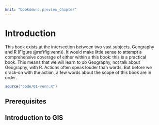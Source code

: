 ```yaml
---
knit: "bookdown::preview_chapter"
---
```


# Introduction {#intro}

This book exists at the intersection between two vast subjects, Geography and R (Figure \@ref(fig:venn)).
It would make little sense to attempt a comprehensive coverage of either within a this book: this is a practical book.
This means that we will learn to *do* Geography, not talk about Geography, with R.
Actions often speak louder than words.
But before we crack-on with the action, a few words about the scope of this book are in order.

```r
source("code/01-venn.R")
```



## Prerequisites {-}

<!-- 
- r, rstudio, gdal, proj4, geos, udunits 
- r packages sf, raster, etc.
- datasets 
-->

## Introduction to GIS

<!-- 
- what's R
- what's GIS
- GIS data models (vector vs raster)
- coordinate reference system - CRS
- GIS data formats
- GDAL, GEOS, PROJ4
- GIS R package
- GIS beyond R 
-->